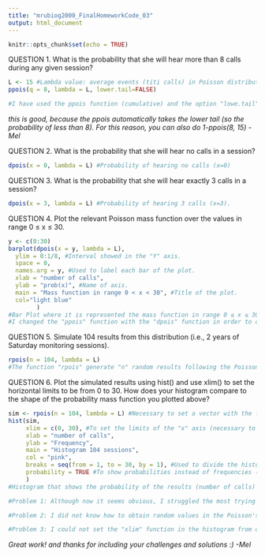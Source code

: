 ```yaml
---
title: "mrubiog2000_FinalHomeworkCode_03"
output: html_document
---
```


```r
knitr::opts_chunk$set(echo = TRUE)
```


QUESTION 1. What is the probability that she will hear more than 8 calls during any given session?

```r
L <- 15 #Lambda value: average events (titi calls) in Poisson distribution.
ppois(q = 8, lambda = L, lower.tail=FALSE)

#I have used the ppois function (cumulative) and the option "lowe.tail" to calculate probabilities that are under 8 (X > 8). This was a Diego's idea.
```
*this is good, because the ppois automatically takes the lower tail (so the probability of less than 8). For this reason, you can also do 1-ppois(8, 15) -Mel*

QUESTION 2. What is the probability that she will hear no calls in a session?

```r
dpois(x = 0, lambda = L) #Probability of hearing no calls (x=0)
```


QUESTION 3. What is the probability that she will hear exactly 3 calls in a session?

```r
dpois(x = 3, lambda = L) #Probability of hearing 3 calls (x=3).
```


QUESTION 4. Plot the relevant Poisson mass function over the values in range 0 ≤ x ≤ 30.

```r
y <- c(0:30)
barplot(dpois(x = y, lambda = L),
  ylim = 0:1/8, #Interval showed in the "Y" axis.
  space = 0,
  names.arg = y, #Used to label each bar of the plot.
  xlab = "number of calls", 
  ylab = "prob(x)", #Name of axis.
  main = "Mass function in range 0 < x < 30", #Title of the plot.
  col="light blue"
        )
#Bar Plot where it is represented the mass function in range 0 ≤ x ≤ 30. 
#I changed the "ppois" function with the "dpois" function in order to calculate the mass function instead of the cumulative function as I did before.
```


QUESTION 5. Simulate 104 results from this distribution (i.e., 2 years of Saturday monitoring sessions).

```r
rpois(n = 104, lambda = L)
#The function "rpois" generate "n" random results following the Poisson's distribution with a given value for lambda.
```


QUESTION 6. Plot the simulated results using hist() and use xlim() to set the horizontal limits to be from 0 to 30. How does your histogram compare to the shape of the probability mass function you plotted above?

```r
sim <- rpois(n = 104, lambda = L) #Necessary to set a vector with the function to apply it to the histogram.
hist(sim,
     xlim = c(0, 30), #To set the limits of the "x" axis (necessary to use "c()" structure).
     xlab = "number of calls",
     ylab = "Frequency",
     main = "Histogram 104 sessions",
     col = "pink",
     breaks = seq(from = 1, to = 30, by = 1), #Used to divide the histogram (Diego's idea)
     probability = TRUE #To show probabilities instead of frequencies (Diego's idea)
     )
#Histogram that shows the probability of the results (number of calls) of 104 "hearing titis" sessions, but only from "0-30 calls" (probabilities higher than 30 are practically 0).
```


```r
#Problem 1: Although now it seems obvious, I struggled the most trying to understand what was my "x" values in the first problems. I thought it was the number of the possibles calls within a day, so I could not find any value. SOLUTION: I checked notes from my statistics course (that I had totally forgot) and red Module 8 explanation again so I understood better Poisson's distribution.

#Problem 2: I did not know how to obtain random values in the Poisson's distribution for question 4. SOLUTION: I searched in the "help" section the function "dpois" I had used before to see if there was an option to set random values. In that page I found the explanation for "rpois" function.

#Problem 3: I could not set the "xlim" function in the histogram from question 6, because R told me writing "0:30", as I did in the previous plot, was not correct. The syntax was not indicated in the "help" section for "histogram" either. SOLUTION: I googled it and found an example of a code.
```

*Great work! and thanks for including your challenges and solutions :) -Mel*